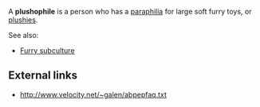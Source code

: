A '''plushophile''' is a person who has a [[paraphilia]] for large soft furry toys, or [[plushies]].

See also:
* [[Furry subculture]]

== External links ==
* http://www.velocity.net/~galen/abpepfaq.txt
